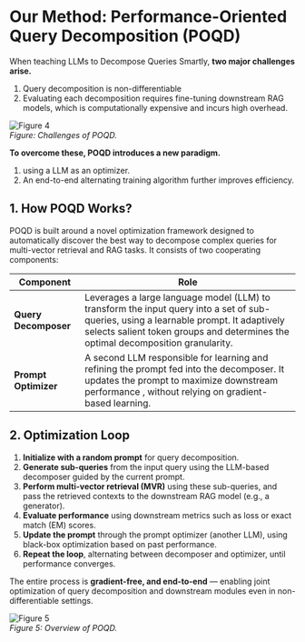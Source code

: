 # Our Method: Performance-Oriented Query Decomposition (POQD) 

When teaching LLMs to Decompose Queries Smartly,  **two major challenges arise.** 

1. Query decomposition is non-differentiable
2. Evaluating each decomposition requires fine-tuning downstream RAG models, which is computationally expensive and incurs high overhead.

![Figure 4](./imgs/met1.png)  
*Figure: Challenges of POQD.*

**To overcome these, POQD introduces a new paradigm.**
1. using a LLM as an optimizer.
2. An end-to-end alternating training algorithm further improves efficiency.


## 1. How POQD Works?

POQD is built around a novel optimization framework designed to automatically discover the best way to decompose complex queries for multi-vector retrieval and RAG tasks. It consists of two cooperating components:

| Component            | Role                                                         |
| -------------------- | ------------------------------------------------------------ |
| **Query Decomposer** | Leverages a large language model (LLM) to transform the input query into a set of sub-queries, using a learnable prompt. It adaptively selects salient token groups and determines the optimal decomposition granularity. |
| **Prompt Optimizer** | A second LLM responsible for learning and refining the prompt fed into the decomposer. It updates the prompt to maximize downstream performance , without relying on gradient-based learning. |


## 2. Optimization Loop

1. **Initialize with a random prompt** for query decomposition.
2. **Generate sub-queries** from the input query using the LLM-based decomposer guided by the current prompt.
3. **Perform multi-vector retrieval (MVR)** using these sub-queries, and pass the retrieved contexts to the downstream RAG model (e.g., a generator).
4. **Evaluate performance** using downstream metrics such as loss or exact match (EM) scores.
5. **Update the prompt** through the prompt optimizer (another LLM), using black-box optimization based on past performance.
6. **Repeat the loop**, alternating between decomposer and optimizer, until performance converges.

The entire process is **gradient-free, and end-to-end** — enabling joint optimization of query decomposition and downstream modules even in non-differentiable settings.

![Figure 5](./imgs/met2.png)  
*Figure 5: Overview of POQD.*